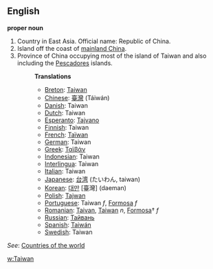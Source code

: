 ==English==

'''proper noun'''

# Country in East Asia. Official name: Republic of China.
# Island off the coast of [[mainland China]].
# Province of China occupying most of the island of Taiwan and also including the [[Pescadores]] islands.
#:'''Translations'''
#:*[[Breton]]: [[Taiwan]]
#:*[[Chinese]]: [[臺灣]] (Táiwán)
#:*[[Danish]]: Taiwan
#:*[[Dutch]]: Taiwan
#:*[[Esperanto]]: [[Tajvano]]
#:*[[Finnish]]: Taiwan
#:*[[French]]: [[Taïwan]]
#:*[[German]]: Taiwan
#:*[[Greek]]: [[Ταϊβάν]]
#:*[[Indonesian]]: Taiwan
#:*[[Interlingua]]: Taiwan
#:*[[Italian]]: Taiwan
#:*[[Japanese]]: [[台湾]] (たいわん, taiwan) 
#:*[[Korean]]: [[대만]] [臺灣] (daeman)
#:*[[Polish]]: [[Tajwan]]
#:*[[Portuguese]]: Taiwan ''f'', [[Formosa]] ''f''
#:*[[Romanian]]: [[Taivan]], [[Taiwan]] ''n'', [[Formosa]]† ''f''
#:*[[Russian]]: [[Тайвань]]
#:*[[Spanish]]: [[Taiwán]]
#:*[[Swedish]]: Taiwan

''See'': [[Countries of the world]]

[[w:Taiwan]]